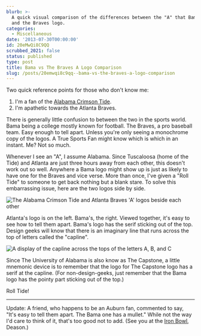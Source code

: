```yaml
---
blurb: >-
  A quick visual comparison of the differences between the "A" that Bama uses
  and the Braves logo.
categories:
  - Miscellaneous
date: '2013-07-30T00:00:00'
id: 20eMwQi8C9QQ
scrubbed_2021: false
status: published
type: post
title: Bama vs The Braves A Logo Comparison
slug: /posts/20emwqi8c9qq--bama-vs-the-braves-a-logo-comparison
---
```


Two quick reference points for those who don't know me:

1. I'm a fan of the [Alabama Crimson Tide](http://www.rolltide.com/).
2. I'm apathetic towards the Atlanta Braves. 

There is generally little confusion to between the two in the sports world. Bama being a college mostly known for football. The Braves, a pro baseball team. Easy enough to tell apart. Unless you're only seeing a monochrome copy of the logos. A True Sports Fan might know which is which in an instant. Me? Not so much. 

Whenever I see an "A", I assume Alabama. Since Tuscaloosa (home of the Tide) and Atlanta are just three hours away from each other, this doesn't work out so well. Anywhere a Bama logo might show up is just as likely to have one for the Braves and vice verse. More than once, I've given a "Roll Tide" to someone to get back nothing but a blank stare. To solve this embarrassing issue, here are the two logos side by side. 

<Img src="braves_and_bama_comparison.png" alt="The Alabama Crimson Tide and Atlanta Braves 'A' logos beside each other" />

Atlanta's logo is on the left. Bama's, the right. Viewed together, it's easy to see how to tell them apart. Bama's logo has the serif sticking out of the top. Design geeks will know that there is an imaginary line that runs across the top of letters called the "capline". 

<Img src="capline.png" alt="A display of the capline across the tops of the letters A, B, and C" />

Since The University of Alabama is also know as The Capstone, a little mnemonic device is to remember that the logo for The Capstone logo has a serif at the capline. (For non-design-geeks, just remember that the Bama logo has the pointy part sticking out of the top.)

Roll Tide!

---


Update: A friend, who happens to be an Auburn fan, commented to say, "It's easy to tell them apart. The Bama one has a mullet." While not the way I'd care to think of it, that's too good not to add. (See you at the [Iron Bowl](http://en.wikipedia.org/wiki/Iron_Bowl), Deason.)
